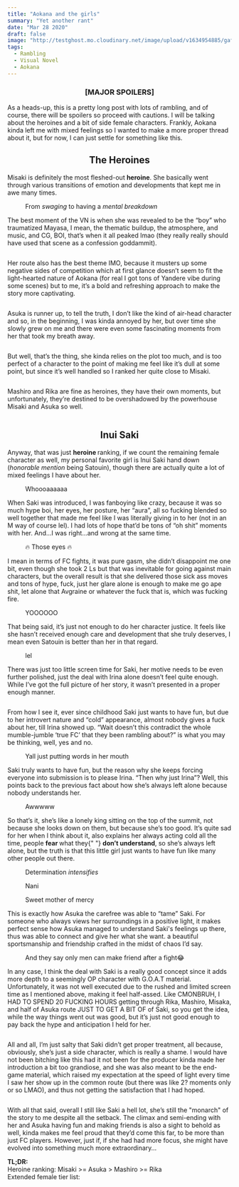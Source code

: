 ```yaml
---
title: "Aokana and the girls"
summary: "Yet another rant"
date: "Mar 28 2020"
draft: false
image: "http://testghost.mo.cloudinary.net/image/upload/v1634954885/gaftonosh/2021/10/EEXfABBXkAAtmzE--2-.webp"
tags:
  - Rambling
  - Visual Novel
  - Aokana
---
```


<div className="richtext pb-8">
  <center>
    <h3>
      <b>[MAJOR SPOILERS]</b>
    </h3>
  </center>
  <p>
    As a heads-up, this is a pretty long post with lots of rambling, and of
    course, there will be spoilers so proceed with cautions. I will be talking
    about the heroines and a bit of side female characters. Frankly, Aokana
    kinda left me with mixed feelings so I wanted to make a more proper thread
    about it, but for now, I can just settle for something like this.
  </p>
  <center>
    <h2>
      <b>The Heroines</b>
    </h2>
  </center>
  <p>
    Misaki is definitely the most fleshed-out <strong>heroine</strong>. She
    basically went through various transitions of emotion and developments that
    kept me in awe many times.
  </p>
  <figure className="kg-card kg-width-wide kg-card-hascaption kg-gallery-card">
    <div className="kg-gallery-container">
      <div className="kg-gallery-row">
        <div className="kg-gallery-image">
          <img
            src="http://testghost.mo.cloudinary.net/image/upload/q_80/v1/gaftonosh/2021/10/2020-03-28-23_02_04-Aokana-1.webp"
            alt=""
            height={1080}
            loading="lazy"
            width={1920}
          />
        </div>
        <div className="kg-gallery-image">
          <img
            src="http://testghost.mo.cloudinary.net/image/upload/q_80/v1/gaftonosh/2021/10/2020-03-28-23_00_33-Aokana-1.webp"
            alt=""
            height={1080}
            loading="lazy"
            width={1920}
          />
        </div>
      </div>
    </div>
    <figcaption>
      From <em>swaging </em>to having a <em>mental breakdown</em>
    </figcaption>
  </figure>
  <p>
    The best moment of the VN is when she was revealed to be the “boy” who
    traumatized Mayasa, I mean, the thematic buildup, the atmosphere, and music,
    and CG, BOI, that’s when it all peaked lmao (they really really should have
    used that scene as a confession goddammit).
  </p>
  <figure className="kg-card kg-image-card kg-width-full">
    <img
      src="http://testghost.mo.cloudinary.net/image/upload/q_80/v1/gaftonosh/2021/10/2020-03-28-23_00_06-Aokana.webp"
      alt=""
      height={1080}
      loading="lazy"
      width={1920}
      className="kg-image"
    />
  </figure>
  <p>
    Her route also has the best theme IMO, because it musters up some negative
    sides of competition which at first glance doesn’t seem to fit the
    light-hearted nature of Aokana (for real I got tons of Yandere vibe during
    some scenes) but to me, it’s a bold and refreshing approach to make the
    story more captivating.
  </p>
  <figure className="kg-card kg-image-card kg-width-wide">
    <img
      src="http://testghost.mo.cloudinary.net/image/upload/q_80/v1/gaftonosh/2021/10/2020-03-28-23_05_34-Aokana.webp"
      alt=""
      height={1080}
      loading="lazy"
      width={1920}
      className="kg-image"
    />
  </figure>
  <p>
    Asuka is runner up, to tell the truth, I don’t like the kind of air-head
    character and so, in the beginning, I was kinda annoyed by her, but over
    time she slowly grew on me and there were even some fascinating moments from
    her that took my breath away.
  </p>
  <figure className="kg-card kg-image-card kg-width-full">
    <img
      src="http://testghost.mo.cloudinary.net/image/upload/q_80/v1/gaftonosh/2021/10/2020-03-28-23_05_03-Aokana.webp"
      alt=""
      height={1080}
      loading="lazy"
      width={1920}
      className="kg-image"
    />
  </figure>
  <p>
    But well, that’s the thing, she kinda relies on the plot too much, and is
    too perfect of a character to the point of making me feel like it’s dull at
    some point, but since it’s well handled so I ranked her quite close to
    Misaki.
  </p>
  <figure className="kg-card kg-image-card kg-width-wide">
    <img
      src="http://testghost.mo.cloudinary.net/image/upload/q_80/v1/gaftonosh/2021/10/2020-03-28-23_01_04-Aokana.webp"
      alt=""
      height={1080}
      loading="lazy"
      width={1920}
      className="kg-image"
    />
  </figure>
  <p>
    Mashiro and Rika are fine as heroines, they have their own moments, but
    unfortunately, they’re destined to be overshadowed by the powerhouse Misaki
    and Asuka so well.
  </p>
  <figure className="kg-card kg-width-wide kg-gallery-card">
    <div className="kg-gallery-container">
      <div className="kg-gallery-row">
        <div className="kg-gallery-image">
          <img
            src="http://testghost.mo.cloudinary.net/image/upload/q_80/v1/gaftonosh/2021/10/2020-03-28-23_05_21-Aokana.webp"
            alt=""
            height={1080}
            loading="lazy"
            width={1920}
          />
        </div>
        <div className="kg-gallery-image">
          <img
            src="http://testghost.mo.cloudinary.net/image/upload/q_80/v1/gaftonosh/2021/10/2020-03-28-22_54_32-Aokana.webp"
            alt=""
            height={1080}
            loading="lazy"
            width={1920}
          />
        </div>
      </div>
    </div>
  </figure>
  <center>
    <h2>
      <b>Inui Saki</b>
    </h2>
  </center>
  <p>
    Anyway, that was just <strong>heroine </strong>ranking, if we count the
    remaining female character as well, my personal favorite girl is Inui Saki
    hand down (<em>honorable mention</em> being Satouin), though there are
    actually quite a lot of mixed feelings I have about her.
  </p>
  <figure className="kg-card kg-image-card kg-card-hascaption kg-width-full">
    <img
      src="http://testghost.mo.cloudinary.net/image/upload/q_80/v1/gaftonosh/2021/10/2020-03-28-23_08_13-Aokana.webp"
      alt=""
      height={1080}
      loading="lazy"
      width={1920}
      className="kg-image"
    />
    <figcaption>Whoooaaaaaa</figcaption>
  </figure>
  <p>
    When Saki was introduced, I was fanboying like crazy, because it was so much
    hype boi, her eyes, her posture, her “aura”, all so fucking blended so well
    together that made me feel like I was literally giving in to her (not in an
    M way of course lel). I had lots of hope that’d be tons of “oh shit” moments
    with her. And…I was right…and wrong at the same time.
  </p>
  <figure className="kg-card kg-width-wide kg-card-hascaption kg-gallery-card">
    <div className="kg-gallery-container">
      <div className="kg-gallery-row">
        <div className="kg-gallery-image">
          <img
            src="http://testghost.mo.cloudinary.net/image/upload/q_80/v1/gaftonosh/2021/10/2020-03-26-11_07_18-Greenshot.webp"
            alt=""
            height={1080}
            loading="lazy"
            width={1920}
          />
        </div>
        <div className="kg-gallery-image">
          <img
            src="http://testghost.mo.cloudinary.net/image/upload/q_80/v1/gaftonosh/2021/10/2020-03-28-23_03_39-Aokana.webp"
            alt=""
            height={1080}
            loading="lazy"
            width={1920}
          />
        </div>
      </div>
    </div>
    <figcaption>🔥 Those eyes 🔥</figcaption>
  </figure>
  <p>
    I mean in terms of FC fights, it was pure gasm, she didn’t disappoint me one
    bit, even though she took 2 Ls but that was inevitable for going against
    main characters, but the overall result is that she delivered those sick ass
    moves and tons of hype, fuck, just her glare alone is enough to make me go
    ape shit, let alone that Avgraine or whatever the fuck that is, which was
    fucking fire.
  </p>
  <figure className="kg-card kg-width-wide kg-card-hascaption kg-gallery-card">
    <div className="kg-gallery-container">
      <div className="kg-gallery-row">
        <div className="kg-gallery-image">
          <img
            src="http://testghost.mo.cloudinary.net/image/upload/q_80/v1/gaftonosh/2021/10/2020-03-28-16_28_00-Aokana.webp"
            alt=""
            height={1080}
            loading="lazy"
            width={1920}
          />
        </div>
        <div className="kg-gallery-image">
          <img
            src="http://testghost.mo.cloudinary.net/image/upload/q_80/v1/gaftonosh/2021/10/2020-03-28-16_28_26-Aokana.webp"
            alt=""
            height={1080}
            loading="lazy"
            width={1920}
          />
        </div>
        <div className="kg-gallery-image">
          <img
            src="http://testghost.mo.cloudinary.net/image/upload/q_80/v1/gaftonosh/2021/10/2020-03-30-00_08_10-Aokana.webp"
            alt=""
            height={1080}
            loading="lazy"
            width={1920}
          />
        </div>
      </div>
    </div>
    <figcaption>YOOOOOO</figcaption>
  </figure>
  <p>
    That being said, it’s just not enough to do her character justice. It feels
    like she hasn’t received enough care and development that she truly
    deserves, I mean even Satouin is better than her in that regard.
  </p>
  <figure className="kg-card kg-image-card kg-card-hascaption kg-width-full">
    <img
      src="http://testghost.mo.cloudinary.net/image/upload/q_80/v1/gaftonosh/2021/10/2020-03-28-23_06_52-Aokana.webp"
      alt=""
      height={1080}
      loading="lazy"
      width={1920}
      className="kg-image"
    />
    <figcaption>lel</figcaption>
  </figure>
  <p>
    There was just too little screen time for Saki, her motive needs to be even
    further polished, just the deal with Irina alone doesn’t feel quite enough.
    While I’ve got the full picture of her story, it wasn’t presented in a
    proper enough manner.
  </p>
  <figure className="kg-card kg-image-card kg-width-wide">
    <img
      src="http://testghost.mo.cloudinary.net/image/upload/q_80/v1/gaftonosh/2021/10/2020-03-28-23_09_39-Aokana.webp"
      alt=""
      height={1080}
      loading="lazy"
      width={1920}
      className="kg-image"
    />
  </figure>
  <p>
    From how I see it, ever since childhood Saki just wants to have fun, but due
    to her introvert nature and “cold” appearance, almost nobody gives a fuck
    about her, till Irina showed up. “Wait doesn’t this contradict the whole
    mumble-jumble ‘true FC’ that they been rambling about?” is what you may be
    thinking, well, yes and no.
  </p>
  <figure className="kg-card kg-image-card kg-width-wide kg-card-hascaption">
    <img
      src="http://testghost.mo.cloudinary.net/image/upload/q_80/v1/gaftonosh/2021/10/2020-03-29-23_57_28-Aokana.webp"
      alt=""
      height={1080}
      loading="lazy"
      width={1920}
      className="kg-image"
    />
    <figcaption>Yall just putting words in her mouth</figcaption>
  </figure>
  <p>
    Saki truly wants to have fun, but the reason why she keeps forcing everyone
    into submission is to please Irina. “Then why just Irina”? Well, this points
    back to the previous fact about how she’s always left alone because nobody
    understands her.
  </p>
  <figure className="kg-card kg-width-wide kg-card-hascaption kg-gallery-card">
    <div className="kg-gallery-container">
      <div className="kg-gallery-row">
        <div className="kg-gallery-image">
          <img
            src="http://testghost.mo.cloudinary.net/image/upload/q_80/v1/gaftonosh/2021/10/2020-03-28-23_09_47-Aokana.webp"
            alt=""
            height={1080}
            loading="lazy"
            width={1920}
          />
        </div>
        <div className="kg-gallery-image">
          <img
            src="http://testghost.mo.cloudinary.net/image/upload/q_80/v1/gaftonosh/2021/10/2020-03-28-23_05_58-Aokana.webp"
            alt=""
            height={1080}
            loading="lazy"
            width={1920}
          />
        </div>
      </div>
    </div>
    <figcaption>Awwwww</figcaption>
  </figure>
  <p>
    So that’s it, she’s like a lonely king sitting on the top of the summit, not
    because she looks down on them, but because she’s too good. It’s quite sad
    for her when I think about it, also explains her always acting cold all the
    time, people <strong>fear </strong>what they{" "}
    <strong>don’t understand</strong>, so she’s always left alone, but the truth
    is that this little girl just wants to have fun like many other people out
    there.
  </p>
  <figure className="kg-card kg-image-card kg-card-hascaption kg-width-full">
    <img
      src="http://testghost.mo.cloudinary.net/image/upload/q_80/v1/gaftonosh/2021/10/2020-03-28-16_35_54-Aokana.webp"
      alt=""
      height={1080}
      loading="lazy"
      width={1920}
      className="kg-image"
    />
    <figcaption>
      Determination <em>intensifies</em>
    </figcaption>
  </figure>
  <figure className="kg-card kg-width-wide kg-card-hascaption kg-gallery-card">
    <div className="kg-gallery-container">
      <div className="kg-gallery-row">
        <div className="kg-gallery-image">
          <img
            src="http://testghost.mo.cloudinary.net/image/upload/q_80/v1/gaftonosh/2021/10/2020-03-30-00_09_06-Aokana.webp"
            alt=""
            height={1080}
            loading="lazy"
            width={1920}
          />
        </div>
        <div className="kg-gallery-image">
          <img
            src="http://testghost.mo.cloudinary.net/image/upload/q_80/v1/gaftonosh/2021/10/2020-03-28-16_39_00-Aokana.webp"
            alt=""
            height={1080}
            loading="lazy"
            width={1920}
          />
        </div>
      </div>
    </div>
    <figcaption>Nani</figcaption>
  </figure>
  <figure className="kg-card kg-image-card kg-card-hascaption">
    <img
      src="http://testghost.mo.cloudinary.net/image/upload/q_80/v1/gaftonosh/2021/10/ss-2015-04-06-at-05-27-15.webp"
      alt=""
      height={2838}
      loading="lazy"
      width={1366}
      className="kg-image"
    />
    <figcaption>Sweet mother of mercy</figcaption>
  </figure>
  <p>
    This is exactly how Asuka the carefree was able to “tame” Saki. For someone
    who always views her surroundings in a positive light, it makes perfect
    sense how Asuka managed to understand Saki's feelings up there, thus was
    able to connect and give her what she want. a beautiful sportsmanship and
    friendship crafted in the midst of chaos I’d say.
  </p>
  <figure className="kg-card kg-image-card kg-width-wide kg-card-hascaption">
    <img
      src="http://testghost.mo.cloudinary.net/image/upload/q_80/v1/gaftonosh/2021/10/2020-03-28-23_05_54-Aokana.webp"
      alt=""
      height={1080}
      loading="lazy"
      width={1920}
      className="kg-image"
    />
    <figcaption>
      And they say only men can make friend after a fight😂
    </figcaption>
  </figure>
  <p>
    In any case, I think the deal with Saki is a really good concept since it
    adds more depth to a seemingly OP character with G.O.A.T material.
    Unfortunately, it was not well executed due to the rushed and limited screen
    time as I mentioned above, making it feel half-assed. Like CMONBRUH, I HAD
    TO SPEND 20 FUCKING HOURS getting through Rika, Mashiro, Misaka, and half of
    Asuka route JUST TO GET A BIT OF of Saki, so you get the idea, while the way
    things went out was good, but it’s just not good enough to pay back the hype
    and anticipation I held for her.
  </p>
  <figure className="kg-card kg-image-card kg-width-wide">
    <img
      src="http://testghost.mo.cloudinary.net/image/upload/q_80/v1/gaftonosh/2021/10/2020-03-29-23_55_21-Aokana.webp"
      alt=""
      height={1080}
      loading="lazy"
      width={1920}
      className="kg-image"
    />
  </figure>
  <p>
    All and all, I’m just salty that Saki didn’t get proper treatment, all
    because, obviously, she’s just a side character, which is really a shame. I
    would have not been bitching like this had it not been for the producer
    kinda made her introduction a bit too grandiose, and she was also meant to
    be the end-game material, which raised my expectation at the speed of light
    every time I saw her show up in the common route (but there was like 2?
    moments only or so LMAO), and thus not getting the satisfaction that I had
    hoped.
  </p>
  <figure className="kg-card kg-image-card kg-width-wide">
    <img
      src="http://testghost.mo.cloudinary.net/image/upload/q_80/v1/gaftonosh/2021/10/2020-03-28-23_04_23-Aokana.webp"
      alt=""
      height={1080}
      loading="lazy"
      width={1920}
      className="kg-image"
    />
  </figure>
  <p>
    With all that said, overall I still like Saki a hell lot, she’s still the
    "monarch" of the story to me despite all the setback. The climax and
    semi-ending with her and Asuka having fun and making friends is also a sight
    to behold as well, kinda makes me feel proud that they’d come this far, to
    be more than just FC players. However, just if, if she had had more focus,
    she might have evolved into something much more extraordinary…
  </p>
  <p>
    <strong>TL;DR:</strong>
    <br />
    Heroine ranking: Misaki &gt;= Asuka &gt; Mashiro &gt;= Rika
    <br />
    Extended female tier list:
  </p>
  <figure className="kg-card kg-image-card">
    <img
      src="http://testghost.mo.cloudinary.net/image/upload/q_80/v1/gaftonosh/2021/10/tierlist-generated-at-tierlists.com.webp"
      alt=""
      height={408}
      loading="lazy"
      width={538}
      className="kg-image"
    />
  </figure>
</div>
